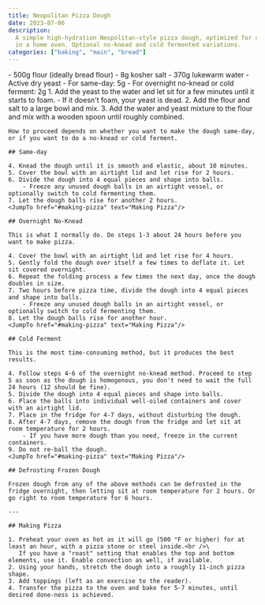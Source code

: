 ```yaml
---
title: Neopolitan Pizza Dough
date: 2023-07-06
description:
  A simple high-hydration Neopolitan-style pizza dough, optimized for cooking
  in a home oven. Optional no-knead and cold fermented variations.
categories: ["baking", "main", "bread"]
---
```



<Ingredients>
    - 500g flour (ideally bread flour)
    - 8g kosher salt
    - 370g lukewarm water
    - Active dry yeast
        - For same-day: 5g
        - For overnight no-knead or cold ferment: 2g
</Ingredients>

<Steps>
    1. Add the yeast to the water and let sit for a few minutes until it starts to foam.
        - If it doesn't foam, your yeast is dead.
    2. Add the flour and salt to a large bowl and mix.
    3. Add the water and yeast mixture to the flour and mix with a wooden spoon until roughly combined.

    How to proceed depends on whether you want to make the dough same-day, or if you want to do a no-knead or cold ferment.

    ## Same-day

    4. Knead the dough until it is smooth and elastic, about 10 minutes.
    5. Cover the bowl with an airtight lid and let rise for 2 hours.
    6. Divide the dough into 4 equal pieces and shape into balls.
        - Freeze any unused dough balls in an airtight vessel, or optionally switch to cold fermenting them.
    7. Let the dough balls rise for another 2 hours.
    <JumpTo href="#making-pizza" text="Making Pizza"/>

    ## Overnight No-Knead

    This is what I normally do. Do steps 1-3 about 24 hours before you want to make pizza.

    4. Cover the bowl with an airtight lid and let rise for 4 hours.
    5. Gently fold the dough over itself a few times to deflate it. Let sit covered overnight.
    6. Repeat the folding process a few times the next day, once the dough doubles in size.
    7. Two hours before pizza time, divide the dough into 4 equal pieces and shape into balls.
        - Freeze any unused dough balls in an airtight vessel, or optionally switch to cold fermenting them.
    8. Let the dough balls rise for another hour.
    <JumpTo href="#making-pizza" text="Making Pizza"/>

    ## Cold Ferment

    This is the most time-consuming method, but it produces the best results.

    4. Follow steps 4-6 of the overnight no-knead method. Proceed to step 5 as soon as the dough is homogenous, you don't need to wait the full 24 hours (12 should be fine).
    5. Divide the dough into 4 equal pieces and shape into balls.
    6. Place the balls into individual well-oiled containers and cover with an airtight lid.
    7. Place in the fridge for 4-7 days, without disturbing the dough.
    8. After 4-7 days, remove the dough from the fridge and let sit at room temperature for 2 hours.
        - If you have more dough than you need, freeze in the current containers.
    9. Do not re-ball the dough.
    <JumpTo href="#making-pizza" text="Making Pizza"/>

    ## Defrosting Frozen Dough

    Frozen dough from any of the above methods can be defrosted in the fridge overnight, then letting sit at room temperature for 2 hours. Or go right to room temperature for 6 hours.

    ---

    ## Making Pizza

    1. Preheat your oven as hot as it will go (500 °F or higher) for at least an hour, with a pizza stone or steel inside.<br />\
       If you have a "roast" setting that enables the top and bottom elements, use it. Enable convection as well, if available.
    2. Using your hands, stretch the dough into a roughly 11-inch pizza shape.
    3. Add toppings (left as an exercise to the reader).
    4. Transfer the pizza to the oven and bake for 5-7 minutes, until desired done-ness is achieved.
</Steps>
